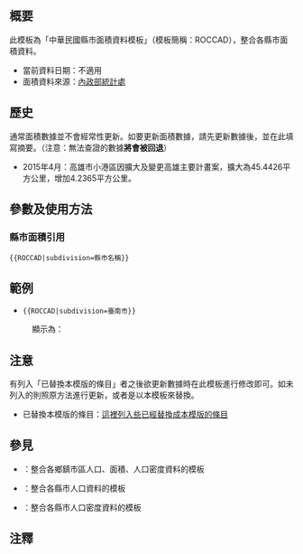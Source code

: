 <noinclude>{{Documentation subpage}}</noinclude>

== 概要 ==
此模板為「中華民國縣市面積資料模板」（模板簡稱：ROCCAD{{efn|1=ROCCAD: ROC=Republic of China; C=County & City; A=Area; D=Data}}），整合各縣市面積資料。

*當前資料日期：不適用
*面積資料來源：[http://sowf.moi.gov.tw/stat/month/list.htm 內政部統計處]

== 歷史 ==
通常面積數據並不會經常性更新。如要更新面積數據，請先更新數據後，並在此填寫摘要。（注意：無法查證的數據'''將會被回退'''）
*2015年4月：高雄市小港區因擴大及變更高雄主要計畫案，擴大為45.4426平方公里，增加4.2365平方公里。

== 參數及使用方法 ==
===縣市面積引用===
<code><nowiki>{{ROCCAD|subdivision=縣市名稱}}</nowiki></code>

== 範例 ==
*<code><nowiki>{{ROCCAD|subdivision=臺南市}}</nowiki></code>
:顯示為：{{ROCCAD|subdivision=臺南市}}

== 注意 ==
有列入「已替換本模版的條目」者之後欲更新數據時在此模板進行修改即可。如未列入的則照原方法進行更新，或者是以本模板來替換。
*已替換本模版的條目：[[Special:链入页面/Template:中華民國縣市面積資料模板|這裡列入些已經替換成本模版的條目]]

== 參見 ==
*{{tl|TWTSData}}：整合各鄉鎮市區人口、面積、人口密度資料的模板
*{{tl|中華民國縣市人口資料模板}}：整合各縣市人口資料的模板
*{{tl|中華民國縣市人口密度資料模板}}：整合各縣市人口密度資料的模板

== 注釋 ==
{{Notelist|iger=}}
